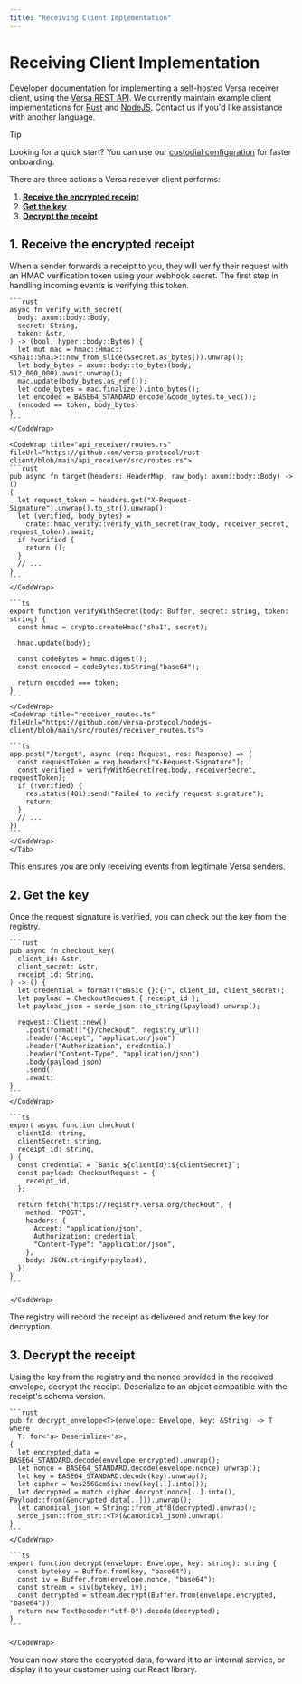 ```yaml
---
title: "Receiving Client Implementation"
---
```


# Receiving Client Implementation

Developer documentation for implementing a self-hosted Versa receiver client, using the [Versa REST API](/receiver). We currently maintain example client implementations for [Rust](https://github.com/versa-protocol/rust-client) and [NodeJS](https://github.com/versa-protocol/nodejs-client). Contact us if you'd like assistance with another language.

> [!TIP]
> Looking for a quick start? You can use our [custodial configuration](/receiving#custodial-configuration) for faster onboarding.

There are three actions a Versa receiver client performs:

1. **[Receive the encrypted receipt](#1-receive-the-encrypted-receipt)**
2. **[Get the key](#2-get-the-key)**
3. **[Decrypt the receipt](#3-decrypt-the-receipt)**

## 1. Receive the encrypted receipt

When a sender forwards a receipt to you, they will verify their request with an HMAC verification token using your webhook secret.
The first step in handling incoming events is verifying this token.

<TabGroup>
  <Tab title="Rust">
      <CodeWrap title="hmac_verify.rs" fileUrl="https://github.com/versa-protocol/rust-client/blob/main/api_receiver/src/hmac_verify.rs">

    ```rust
    async fn verify_with_secret(
      body: axum::body::Body,
      secret: String,
      token: &str,
    ) -> (bool, hyper::body::Bytes) {
      let mut mac = hmac::Hmac::<sha1::Sha1>::new_from_slice(&secret.as_bytes()).unwrap();
      let body_bytes = axum::body::to_bytes(body, 512_000_000).await.unwrap();
      mac.update(body_bytes.as_ref());
      let code_bytes = mac.finalize().into_bytes();
      let encoded = BASE64_STANDARD.encode(&code_bytes.to_vec());
      (encoded == token, body_bytes)
    }
    ```
    </CodeWrap>

    <CodeWrap title="api_receiver/routes.rs" fileUrl="https://github.com/versa-protocol/rust-client/blob/main/api_receiver/src/routes.rs">
    ```rust
    pub async fn target(headers: HeaderMap, raw_body: axum::body::Body) -> ()
    {
      let request_token = headers.get("X-Request-Signature").unwrap().to_str().unwrap();
      let (verified, body_bytes) =
        crate::hmac_verify::verify_with_secret(raw_body, receiver_secret, request_token).await;
      if !verified {
        return ();
      }
      // ...
    }
    ```
    </CodeWrap>

  </Tab>
  <Tab title="NodeJS">
      <CodeWrap title="hmac_verify.ts" fileUrl="https://github.com/versa-protocol/nodejs-client/blob/main/src/lib/hmac_verify.ts">

    ```ts
    export function verifyWithSecret(body: Buffer, secret: string, token: string) {
      const hmac = crypto.createHmac("sha1", secret);

      hmac.update(body);

      const codeBytes = hmac.digest();
      const encoded = codeBytes.toString("base64");

      return encoded === token;
    }
    ```
    </CodeWrap>
    <CodeWrap title="receiver_routes.ts" fileUrl="https://github.com/versa-protocol/nodejs-client/blob/main/src/routes/receiver_routes.ts">

    ```ts
    app.post("/target", async (req: Request, res: Response) => {
      const requestToken = req.headers["X-Request-Signature"];
      const verified = verifyWithSecret(req.body, receiverSecret, requestToken);
      if (!verified) {
        res.status(401).send("Failed to verify request signature");
        return;
      }
      // ...
    })
    ```
    </CodeWrap>
    </Tab>

</TabGroup>
This ensures you are only receiving events from legitimate Versa senders.

## 2. Get the key

Once the request signature is verified, you can check out the key from the registry.

<TabGroup>
  <Tab title="Rust">
    <CodeWrap title="r_protocol.rs" fileUrl="https://github.com/versa-protocol/rust-client/blob/main/api_receiver/src/r_protocol.rs">

    ```rust
    pub async fn checkout_key(
      client_id: &str,
      client_secret: &str,
      receipt_id: String,
    ) -> () {
      let credential = format!("Basic {}:{}", client_id, client_secret);
      let payload = CheckoutRequest { receipt_id };
      let payload_json = serde_json::to_string(&payload).unwrap();

      reqwest::Client::new()
        .post(format!("{}/checkout", registry_url))
        .header("Accept", "application/json")
        .header("Authorization", credential)
        .header("Content-Type", "application/json")
        .body(payload_json)
        .send()
        .await;
    }
    ```
    </CodeWrap>

  </Tab>
  <Tab title="NodeJS">
    <CodeWrap title="checkout.ts" fileUrl="https://github.com/versa-protocol/nodejs-client/blob/main/src/lib/checkout.ts">

    ```ts
    export async function checkout(
      clientId: string,
      clientSecret: string,
      receipt_id: string,
    ) {
      const credential = `Basic ${clientId}:${clientSecret}`;
      const payload: CheckoutRequest = {
        receipt_id,
      };

      return fetch("https://registry.versa.org/checkout", {
        method: "POST",
        headers: {
          Accept: "application/json",
          Authorization: credential,
          "Content-Type": "application/json",
        },
        body: JSON.stringify(payload),
      })
    }
    ```

    </CodeWrap>

  </Tab>
</TabGroup>
The registry will record the receipt as delivered and return the key for decryption.

## 3. Decrypt the receipt

Using the key from the registry and the nonce provided in the received envelope, decrypt the receipt. Deserialize to an object compatible with the receipt's schema version.

<TabGroup>
  <Tab title="Rust">
      <CodeWrap title="decryption.rs" fileUrl="https://github.com/versa-protocol/rust-client/blob/main/api_receiver/src/decryption.rs">

    ```rust
    pub fn decrypt_envelope<T>(envelope: Envelope, key: &String) -> T
    where
      T: for<'a> Deserialize<'a>,
    {
      let encrypted_data = BASE64_STANDARD.decode(envelope.encrypted).unwrap();
      let nonce = BASE64_STANDARD.decode(envelope.nonce).unwrap();
      let key = BASE64_STANDARD.decode(key).unwrap();
      let cipher = Aes256GcmSiv::new(key[..].into());
      let decrypted = match cipher.decrypt(nonce[..].into(), Payload::from(&encrypted_data[..])).unwrap();
      let canonical_json = String::from_utf8(decrypted).unwrap();
      serde_json::from_str::<T>(&canonical_json).unwrap()
    }
    ```
    </CodeWrap>

  </Tab>
  <Tab title="NodeJS">
    <CodeWrap title="decrypt.ts" fileUrl="https://github.com/versa-protocol/nodejs-client/blob/main/src/lib/decrypt.ts">

    ```ts
    export function decrypt(envelope: Envelope, key: string): string {
      const bytekey = Buffer.from(key, "base64");
      const iv = Buffer.from(envelope.nonce, "base64");
      const stream = siv(bytekey, iv);
      const decrypted = stream.decrypt(Buffer.from(envelope.encrypted, "base64"));
      return new TextDecoder("utf-8").decode(decrypted);
    }
    ```

    </CodeWrap>

  </Tab>
</TabGroup>
You can now store the decrypted data, forward it to an internal service, or display it to your customer using our React library.

